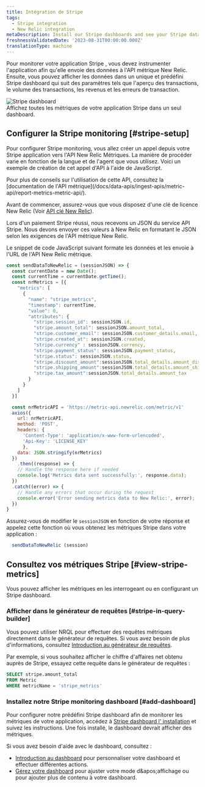 ```yaml
---
title: Intégration de Stripe
tags:
  - Stripe integration
  - New Relic integration
metaDescription: Install our Stripe dashboards and see your Stripe data in New Relic.
freshnessValidatedDate: '2023-08-31T00:00:00.000Z'
translationType: machine
---
```


Pour monitorer votre application Stripe , vous devez instrumenter l&apos;application afin qu&apos;elle envoie des données à l&apos;API métrique New Relic. Ensuite, vous pouvez afficher les données dans un unique et prédéfini Stripe dashboard qui suit des paramètres tels que l&apos;aperçu des transactions, le volume des transactions, les revenus et les erreurs de transaction.

<img title="Stripe" alt="Stripe dashboard" src="/images/infrastructure_screenshot-stripe-dashboard.webp" />

<figcaption>
  Affichez toutes les métriques de votre application Stripe dans un seul dashboard.
</figcaption>

## Configurer la Stripe monitoring [#stripe-setup]

Pour configurer Stripe monitoring, vous allez créer un appel depuis votre Stripe application vers l&apos;API New Relic Métriques. La manière de procéder varie en fonction de la langue et de l&apos;agent que vous utilisez. Voici un exemple de création de cet appel d&apos;API à l&apos;aide de JavaScript.

<Callout variant="tip">
  Pour plus de conseils sur l&apos;utilisation de cette API, consultez la [documentation de l&apos;API métrique](/docs/data-apis/ingest-apis/metric-api/report-metrics-metric-api/).
</Callout>

Avant de commencer, assurez-vous que vous disposez d&apos;une clé de licence New Relic (Voir [API clé New Relic](/docs/apis/intro-apis/new-relic-api-keys/)).

Lors d&apos;un paiement Stripe réussi, nous recevons un JSON du service API Stripe. Nous devons envoyer ces valeurs à New Relic en formatant le JSON selon les exigences de l&apos;API métrique New Relic.

Le snippet de code JavaScript suivant formate les données et les envoie à l&apos;URL de l&apos;API New Relic métrique.

```javascript
const sendDataToNewRelic = (sessionJSON) => {
  const currentDate = new Date();
  const currentTime = currentDate.getTime();
  const nrMetrics = [{
    "metrics": [
      {
        "name": "stripe_metrics",
        "timestamp": currentTime,
        "value": 0,
        "attributes": {
          "stripe.session_id": sessionJSON.id,
          "stripe.amount_total": sessionJSON.amount_total,
          "stripe.customer_email": sessionJSON.customer_details.email,
          "stripe.created_at": sessionJSON.created,
          "stripe.currency" : sessionJSON.currency,
          "stripe.payment_status": sessionJSON.payment_status,
          "stripe.status": sessionJSON.status,
          "stripe.discount_amount":sessionJSON.total_details.amount_discount,
          "stripe.shipping_amount":sessionJSON.total_details.amount_shipping,
          "stripe.tax_amount":sessionJSON.total_details.amount_tax
        }
      }
    ]
  }]

  const nrMetricAPI = 'https://metric-api.newrelic.com/metric/v1'
  axios({
    url: nrMetricAPI,
    method: 'POST',
    headers: {
      'Content-Type': 'application/x-www-form-urlencoded',
      'Api-Key': 'LICENSE_KEY'
      },
    data: JSON.stringify(nrMetrics)
  })
    .then((response) => {
    // Handle the response here if needed
    console.log('Metrics data sent successfully:', response.data);
  })
  .catch((error) => {
    // Handle any errors that occur during the request
    console.error('Error sending metrics data to New Relic:', error);
  })
}

```

Assurez-vous de modifier le `sessionJSON` en fonction de votre réponse et appelez cette fonction où vous obtenez les métriques Stripe dans votre application :

```javascript
  sendDataToNewRelic (session)
```

## Consultez vos métriques Stripe [#view-stripe-metrics]

Vous pouvez afficher les métriques en les interrogeant ou en configurant un Stripe dashboard.

### Afficher dans le générateur de requêtes [#stripe-in-query-builder]

Vous pouvez utiliser NRQL pour effectuer des requêtes métriques directement dans le générateur de requêtes. Si vous avez besoin de plus d&apos;informations, consultez [Introduction au générateur de requêtes](/docs/query-your-data/explore-query-data/query-builder/introduction-query-builder).

Par exemple, si vous souhaitez afficher le chiffre d&apos;affaires net obtenu auprès de Stripe, essayez cette requête dans le générateur de requêtes :

```sql
SELECT stripe.amount_total 
FROM Metric 
WHERE metricName = 'stripe_metrics'
```

### Installez notre Stripe monitoring dashboard [#add-dashboard]

Pour configurer notre prédéfini Stripe dashboard afin de monitorer les métriques de votre application, accédez à [Stripe dashboard l&apos; installation](https://onenr.io/0ZQWYYE1rRW) et suivez les instructions. Une fois installé, le dashboard devrait afficher des métriques.

Si vous avez besoin d&apos;aide avec le dashboard, consultez :

* [Introduction au dashboard](/docs/query-your-data/explore-query-data/dashboards/introduction-dashboards) pour personnaliser votre dashboard et effectuer différentes actions.
* [Gérez votre dashboard](/docs/query-your-data/explore-query-data/dashboards/manage-your-dashboard) pour ajuster votre <InlinePopover type="dashboards" />mode d&amp;apos;affichage ou pour ajouter plus de contenu à votre dashboard.